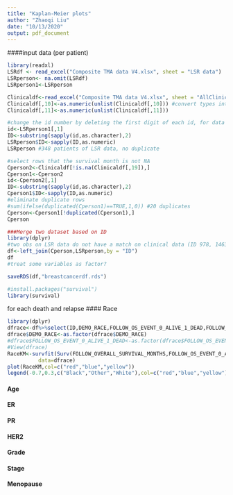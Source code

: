 ```yaml
---
title: "Kaplan-Meier plots"
author: "Zhaoqi Liu"
date: "10/13/2020"
output: pdf_document
---
```

####input data (per patient)
```r
library(readxl)
LSRdf <- read_excel("Composite TMA data V4.xlsx", sheet = "LSR data")
LSRperson<- na.omit(LSRdf)
LSRperson1<-LSRperson

Clinicaldf<-read_excel("Composite TMA data V4.xlsx", sheet = "AllClinicalInfo")
Clinicaldf[,10]<-as.numeric(unlist(Clinicaldf[,10])) #convert types into number from character 
Clinicaldf[,11]<-as.numeric(unlist(Clinicaldf[,11]))
```

```r
#change the id number by deleting the first digit of each id, for data merging 
id<-LSRperson1[,1]
ID<-substring(sapply(id,as.character),2)
LSRperson$ID<-sapply(ID,as.numeric)
LSRperson #348 patients of LSR data, no duplicate
```

```r
#select rows that the survival month is not NA
Cperson2<-Clinicaldf[!is.na(Clinicaldf[,19]),] 
Cperson1<-Cperson2
id<-Cperson2[,1]
ID<-substring(sapply(id,as.character),2)
Cperson1$ID<-sapply(ID,as.numeric)
#eliminate duplicate rows 
#sum(ifelse(duplicated(Cperson1)==TRUE,1,0)) #20 duplicates
Cperson<-Cperson1[!duplicated(Cperson1),]
Cperson
```

```r
###Merge two dataset based on ID 
library(dplyr)
#two obs on LSR data do not have a match on clinical data (ID 978, 1463)
df<-left_join(Cperson,LSRperson,by = "ID")
df
#treat some variables as factor? 
```

```r
saveRDS(df,"breastcancerdf.rds")
```

```r
#install.packages("survival")
library(survival)
```

for each death and relapse 
#### Race 


```r
library(dplyr)
dfrace<-df%>%select(ID,DEMO_RACE,FOLLOW_OS_EVENT_0_ALIVE_1_DEAD,FOLLOW_RELAPSEANYMONTHS,FOLLOW_RELAPSEVNT_0_NO_1_RECUR,FOLLOW_OVERALL_SURVIVAL_MONTHS)
dfrace$DEMO_RACE<-as.factor(dfrace$DEMO_RACE)
#dfrace$FOLLOW_OS_EVENT_0_ALIVE_1_DEAD<-as.factor(dfrace$FOLLOW_OS_EVENT_0_ALIVE_1_DEAD)
#View(dfrace)
RaceKM<-survfit(Surv(FOLLOW_OVERALL_SURVIVAL_MONTHS,FOLLOW_OS_EVENT_0_ALIVE_1_DEAD)~DEMO_RACE,
          data=dfrace)
plot(RaceKM,col=c("red","blue","yellow"))
legend(-0.7,0.3,c("Black","Other","White"),col=c("red","blue","yellow"),fill=c("red","blue","yellow"))
```


#### Age

#### ER

#### PR

#### HER2

#### Grade
#### Stage
#### Menopause


